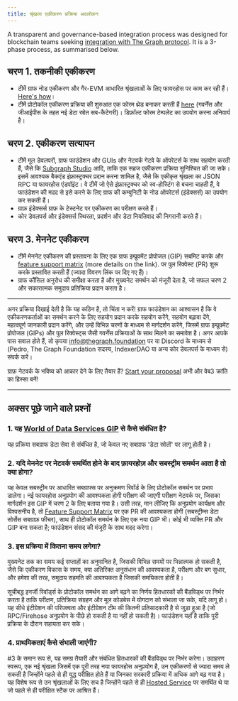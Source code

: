```yaml
---
title: श्रृंखला एकीकरण प्रक्रिया अवलोकन
---
```


A transparent and governance-based integration process was designed for blockchain teams seeking [integration with The Graph protocol](https://forum.thegraph.com/t/gip-0057-chain-integration-process/4468). It is a 3-phase process, as summarised below.

## चरण 1. तकनीकी एकीकरण

-   टीमें ग्राफ नोड एकीकरण और गैर-EVM आधारित श्रृंखलाओं के लिए फायरहोस पर काम कर रही हैं। [Here's how](/new-chain-integration/)।
-   टीमें प्रोटोकॉल एकीकरण प्रक्रिया की शुरुआत एक फोरम थ्रेड बनाकर करती हैं [here](https://forum.thegraph.com/c/governance-gips/new-chain-support/71) (गवर्नेंस और जीआईपीस के तहत नई डेटा स्रोत सब-कैटेगरी)। डिफ़ॉल्ट फोरम टेम्पलेट का उपयोग करना अनिवार्य है।

## चरण 2. एकीकरण सत्यापन

-   टीमें मूल डेवलपरों, ग्राफ फाउंडेशन और GUIs और नेटवर्क गेटवे के ऑपरेटर्स के साथ सहयोग करती हैं, जैसे कि [Subgraph Studio](https://thegraph.com/studio/) आदि, ताकि एक सहज एकीकरण प्रक्रिया सुनिश्चित की जा सके। इसमें आवश्यक बैकएंड इंफ्रास्ट्रक्चर प्रदान करना शामिल है, जैसे कि एकीकृत श्रृंखला का JSON RPC या फायरहोस एंडपॉइंट। वे टीमें जो ऐसे इंफ्रास्ट्रक्चर को स्व-होस्टिंग से बचना चाहती हैं, वे फाउंडेशन की मदद से इसे करने के लिए ग्राफ की कम्युनिटी के नोड ऑपरेटर्स (इंडेक्सर्स) का उपयोग कर सकती हैं।
-   ग्राफ़ इंडेक्सर्स ग्राफ़ के टेस्टनेट पर एकीकरण का परीक्षण करते हैं।
-   कोर डेवलपर्स और इंडेक्सर्स स्थिरता, प्रदर्शन और डेटा नियतिवाद की निगरानी करते हैं।

## चरण 3. मेननेट एकीकरण

-   टीमें मेननेट एकीकरण की प्रस्तावना के लिए एक ग्राफ इम्प्रूवमेंट प्रोपोजल (GIP) सबमिट करके और [feature support matrix](https://github.com/graphprotocol/indexer/blob/main/docs/feature-support-matrix.md) (more details on the link). पर पुल रिक्वेस्ट (PR) शुरू करके प्रस्तावित करती हैं (ज्यादा विवरण लिंक पर दिए गए हैं)।
-   ग्राफ कौंसिल अनुरोध की समीक्षा करता है और मुख्यनेट समर्थन को मंजूरी देता है, जो सफल चरण 2 और सकारात्मक समुदाय प्रतिक्रिया प्रदान करता है।

* * *

अगर प्रक्रिया दिखाई देती है कि यह कठिन है, तो चिंता न करें! ग्राफ फाउंडेशन का आश्वासन है कि वे एकीकरणकर्ताओं का समर्थन करने के लिए सहयोग प्रदान करके सहयोग करेंगे, सहयोग बढ़ावा देंगे, महत्वपूर्ण जानकारी प्रदान करेंगे, और उन्हें विभिन्न चरणों के माध्यम से मार्गदर्शन करेंगे, जिसमें ग्राफ इम्प्रूवमेंट प्रोपोजल (GIPs) और पुल रिक्वेस्ट्स जैसी गवर्नेंस प्रक्रियाओं के साथ मिलने का समावेश है। अगर आपके पास सवाल होते हैं, तो कृपया [info@thegraph.foundation](mailto:info@thegraph.foundation) पर या Discord के माध्यम से (Pedro, The Graph Foundation सदस्य, IndexerDAO या अन्य कोर डेवलपर्स के माध्यम से) संपर्क करें।

ग्राफ़ नेटवर्क के भविष्य को आकार देने के लिए तैयार हैं? [Start your proposal](https://github.com/graphprotocol/graph-improvement-proposals/blob/main/gips/0057-चेन-इंटेग्रेशन-प्रोसेस.md) अभी और वेब3 क्रांति का हिस्सा बनें!

* * *

## अक्सर पूछे जाने वाले प्रश्नों

### 1.  यह [World of Data Services GIP](https://forum.thegraph.com/t/gip-0042-a-world-of-data-services/3761) से कैसे संबंधित है?

यह प्रक्रिया सबग्राफ डेटा सेवा से संबंधित है, जो केवल नए सबग्राफ 'डेटा स्रोतों' पर लागू होती है।

### 2.  यदि मेननेट पर नेटवर्क समर्थित होने के बाद फ़ायरहोज़ और सबस्ट्रीम समर्थन आता है तो क्या होगा?

यह केवल सबस्ट्रीम पर आधारित सबग्राफ्स पर अनुक्रमण रिवॉर्ड के लिए प्रोटोकॉल समर्थन पर प्रभाव डालेगा। नई फायरहोस अनुप्रयोग की आवश्यकता होगी परीक्षण की जाएगी परीक्षण नेटवर्क पर, जिसका मार्गदर्शन इस GIP में चरण 2 के लिए बताया गया है। उसी तरह, मान लीजिए कि अनुप्रयोग कार्यक्षम और विश्वसनीय है, तो [Feature Support Matrix](https://github.com/graphprotocol/indexer/blob/main/docs/feature-support-matrix.md) पर एक PR की आवश्यकता होगी (सबस्ट्रीम्स डेटा सोर्सेस सबग्राफ़ फीचर), साथ ही प्रोटोकॉल समर्थन के लिए एक नया GIP भी। कोई भी व्यक्ति PR और GIP बना सकता है; फाउंडेशन संसद की मंजूरी के साथ मदद करेगा।

### 3.  इस प्रक्रिया में कितना समय लगेगा?

मुख्यनेट तक का समय कई सप्ताहों का अनुमानित है, जिसकी विभिन्न समयों पर भिन्नात्मक हो सकती है, जैसे कि एकीकरण विकास के समय, क्या अतिरिक्त अनुसंधान की आवश्यकता है, परीक्षण और बग सुधार, और हमेशा की तरह, समुदाय सहमति की आवश्यकता है जिसकी समयिकता होती है।

सूचीबद्ध इनर्जी रिवॉर्ड्स के प्रोटोकॉल समर्थन का आगे बढ़ने का निर्णय हितधारकों की बैंडविड्थ पर निर्भर करता है ताकि परीक्षण, प्रतिक्रिया संग्रहण और मूल कोडबेस में योगदान को संभाला जा सके, यदि लागू हो। यह सीधे इंटीग्रेशन की परिपक्वता और इंटीग्रेशन टीम की कितनी प्रतिसादकारी है से जुड़ा हुआ है (जो RPC/Firehose अनुप्रयोग के पीछे हो सकती है या नहीं हो सकती है)। फाउंडेशन यहाँ है ताकि पूरी प्रक्रिया के दौरान सहायता कर सके।

### 4.  प्राथमिकताएं कैसे संभाली जाएंगी?

\#3 के समान रूप से, यह समग्र तैयारी और संबंधित हितधारकों की बैंडविड्थ पर निर्भर करेगा। उदाहरण स्वरूप, एक नई श्रृंखला जिसमें एक पूरी तरह नया फायरहोस अनुप्रयोग है, उन एकीकरणों से ज्यादा समय ले सकती है जिन्होंने पहले से ही युद्ध परीक्षित होते हैं या जिनका सरकारी प्रक्रिया में अधिक आगे बढ़ गया है। यह विशेष रूप से उन श्रृंखलाओं के लिए सच है जिन्होंने पहले से ही [Hosted Service](https://thegraph.com/hosted-service) पर समर्थित थे या जो पहले से ही परीक्षित स्टैक पर आश्रित हैं।
